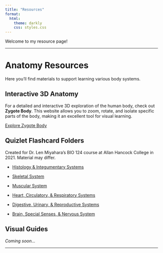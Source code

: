 ```yaml
---
title: "Resources"
format: 
  html:
    theme: darkly
    css: styles.css
---
```


Welcome to my resource page!   

--- 

# Anatomy Resources

Here you'll find materials to support learning various body systems.  

## Interactive 3D Anatomy

For a detailed and interactive 3D exploration of the human body, check out **Zygote Body**. This website allows you to zoom, rotate, and isolate specific parts of the body, making it an excellent tool for visual learning.

[Explore Zygote Body](https://www.zygotebody.com/)

 
## Quizlet Flashcard Folders

Created for Dr. Len Miyahara's BIO 124 course at Allan Hancock College in 2021. Material may differ. 

- [Histology & Integumentary Systems](https://quizlet.com/user/Th3b3ckst3r/folders/histology-and-integumentary-system?i=2236oh&x=1xqt)

- [Skeletal System](https://quizlet.com/user/Th3b3ckst3r/folders/skeletal-system?i=2236oh&x=1xqt)

- [Muscular System](https://quizlet.com/user/Th3b3ckst3r/folders/muscles?i=2236oh&x=1xqt)

- [Heart, Circulatory, & Respiratory Systems](https://quizlet.com/user/Th3b3ckst3r/folders/heart-circulatory-respiratory-systems?i=2236oh&x=1xqt)


- [Digestive, Urinary, & Reproductive Systems](https://quizlet.com/user/Th3b3ckst3r/folders/digestive-urinary-reproductive-systems?i=2236oh&x=1xqt)

- [Brain, Special Senses, & Nervous System](https://quizlet.com/user/Th3b3ckst3r/folders/nervous-system-brain-special-senses?i=2236oh&x=1xqt)


## Visual Guides

*Coming soon...*

---
